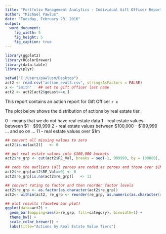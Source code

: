 ```yaml
---
title: "Portfolio Management Analytics - Individual Gift Officer Report"
author: "Michael Pawlus"
date: "Tuesday, February 23, 2016"
output:
  word_document:
    fig_width: 5
    fig_height: 5
    fig_caption: true
---
```


```r
library(ggplot2)
library(RColorBrewer)
library(data.table)
library(plyr)
```



```r
setwd("C:/Users/pawlusm/Desktop")
act2 <- read.csv("action_eval3.csv", stringsAsFactors = FALSE)
x <- "Smith"   ## set to gift officer last name
act2 <- act2[act2$goLast==x,]
```


This report contains an action report for Gift Officer `r x`

The plot below shows the distribution of actions by real estate tier.

0 - means that we do not have real estate data
1 - real estate values between $1 - $99,999
2 - real estate values between $100,000 - $199,999
... and so on ...
11 - real estate values over $1m

```r
## convert all missing values to zero
act2[is.na(act2)]   <- 0

## put real estate values into $100,000 buckets
act2$re_grp <- cut(act2$RE_Val, breaks = seq(-1, 999999, by = 100000), label=FALSE)

## code the outliers (all zeroes are coded as zeroes and those over $1M are coded as 11)
act2$re_grp[act2$RE_Val==0] <- 0
act2$re_grp[is.na(act2$re_grp)]   <- 11

## convert rating to factor and then reorder factor levels
act2$re_grp <- as.factor(as.character(act2$re_grp))
act2<- within(act2, re_grp <- reorder(re_grp, as.numeric(as.character(re_grp))))

## plot results (faceted bar plot)
ggplot(data=act2) +
  geom_bar(mapping=aes(x=re_grp, fill=category), binwidth=1) + 
  theme_bw() + 
  scale_color_brewer() +
  labs(title="Actions by Real Estate Value Tiers")
```